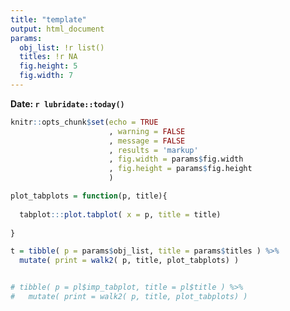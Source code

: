 ```yaml
---
title: "template"
output: html_document
params:
  obj_list: !r list()
  titles: !r NA
  fig.height: 5
  fig.width: 7
---
```


<style>
  .main-container {
    max-width: 1920px !important;
  }
</style>


**Date: `r lubridate::today()`**

```r
knitr::opts_chunk$set(echo = TRUE
                      , warning = FALSE
                      , message = FALSE
                      , results = 'markup'
                      , fig.width = params$fig.width
                      , fig.height = params$fig.height
                      )
```

```r

plot_tabplots = function(p, title){
  
  tabplot:::plot.tabplot( x = p, title = title)
  
}

t = tibble( p = params$obj_list, title = params$titles ) %>%
  mutate( print = walk2( p, title, plot_tabplots) )


# tibble( p = pl$imp_tabplot, title = pl$title ) %>%
#   mutate( print = walk2( p, title, plot_tabplots) )

```

